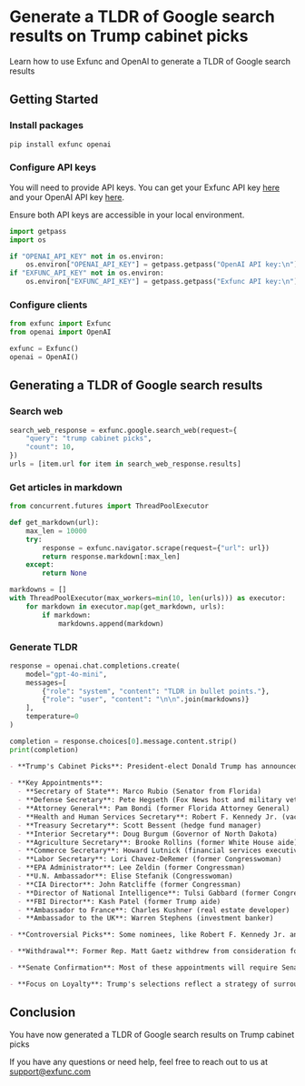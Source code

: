 # Generate a TLDR of Google search results on Trump cabinet picks

Learn how to use Exfunc and OpenAI to generate a TLDR of Google search results

## Getting Started

### Install packages

```bash
pip install exfunc openai
```

### Configure API keys

You will need to provide API keys. You can get your Exfunc API key [here](https://exfunc.com) and your OpenAI API key [here](https://www.openai.com/).

Ensure both API keys are accessible in your local environment.

```python
import getpass
import os

if "OPENAI_API_KEY" not in os.environ:
    os.environ["OPENAI_API_KEY"] = getpass.getpass("OpenAI API key:\n")
if "EXFUNC_API_KEY" not in os.environ:
    os.environ["EXFUNC_API_KEY"] = getpass.getpass("Exfunc API key:\n")
```

### Configure clients

```python
from exfunc import Exfunc
from openai import OpenAI

exfunc = Exfunc()
openai = OpenAI()
```

## Generating a TLDR of Google search results

### Search web

```python
search_web_response = exfunc.google.search_web(request={
    "query": "trump cabinet picks",
    "count": 10,
})
urls = [item.url for item in search_web_response.results]
```

### Get articles in markdown

```python
from concurrent.futures import ThreadPoolExecutor

def get_markdown(url):
    max_len = 10000
    try:
        response = exfunc.navigator.scrape(request={"url": url})
        return response.markdown[:max_len]
    except:
        return None

markdowns = []
with ThreadPoolExecutor(max_workers=min(10, len(urls))) as executor:
    for markdown in executor.map(get_markdown, urls):
        if markdown:
            markdowns.append(markdown)
```

### Generate TLDR

```python
response = openai.chat.completions.create(
    model="gpt-4o-mini",
    messages=[
        {"role": "system", "content": "TLDR in bullet points."},
        {"role": "user", "content": "\n\n".join(markdowns)}
    ],
    temperature=0
)

completion = response.choices[0].message.content.strip()
print(completion)
```

```markdown
- **Trump's Cabinet Picks**: President-elect Donald Trump has announced several key appointments for his upcoming administration, focusing on loyalists and allies.
  
- **Key Appointments**:
  - **Secretary of State**: Marco Rubio (Senator from Florida)
  - **Defense Secretary**: Pete Hegseth (Fox News host and military veteran)
  - **Attorney General**: Pam Bondi (former Florida Attorney General)
  - **Health and Human Services Secretary**: Robert F. Kennedy Jr. (vaccine skeptic)
  - **Treasury Secretary**: Scott Bessent (hedge fund manager)
  - **Interior Secretary**: Doug Burgum (Governor of North Dakota)
  - **Agriculture Secretary**: Brooke Rollins (former White House aide)
  - **Commerce Secretary**: Howard Lutnick (financial services executive)
  - **Labor Secretary**: Lori Chavez-DeRemer (former Congresswoman)
  - **EPA Administrator**: Lee Zeldin (former Congressman)
  - **U.N. Ambassador**: Elise Stefanik (Congresswoman)
  - **CIA Director**: John Ratcliffe (former Congressman)
  - **Director of National Intelligence**: Tulsi Gabbard (former Congresswoman)
  - **FBI Director**: Kash Patel (former Trump aide)
  - **Ambassador to France**: Charles Kushner (real estate developer)
  - **Ambassador to the UK**: Warren Stephens (investment banker)

- **Controversial Picks**: Some nominees, like Robert F. Kennedy Jr. and Pete Hegseth, have faced scrutiny due to their controversial views and past allegations.

- **Withdrawal**: Former Rep. Matt Gaetz withdrew from consideration for Attorney General amid controversy.

- **Senate Confirmation**: Most of these appointments will require Senate confirmation, which may be facilitated by a Republican-controlled Senate.

- **Focus on Loyalty**: Trump's selections reflect a strategy of surrounding himself with individuals who have demonstrated loyalty to him and his policies.
```

## Conclusion

You have now generated a TLDR of Google search results on Trump cabinet picks

If you have any questions or need help, feel free to reach out to us at support@exfunc.com